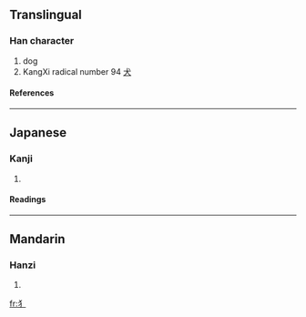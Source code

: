 ==Translingual==
===Han character===
{{Han char|rn=94|rad=犬|as=00|sn=3|four=|canj=大弓竹 (KNH), 大尸竹 (KSH)}}
# dog
# KangXi radical number 94 [[Wiktionary:Chinese radical index 犬|犬]]
====References====
{{Han ref|kx=0705.271|dkj=20235|dj=1118.150|hdz=21331.011|uh=72AD|ud=29357}}
----
==Japanese==
===Kanji===
{{ja-kanji|grade=|rs=犬00}}
# {{defn|Japanese}}
====Readings====
{{ja-readings|on=|kun=[[けものへん]] (kemonohen)}}
----
==Mandarin==
===Hanzi===
{{cmn-hanzi|pin=[[fán3quan3pang]] (fan3quan3pang2)|wg=<sup>2</sup>}}
# {{defn|Mandarin}}

[[fr:犭]]